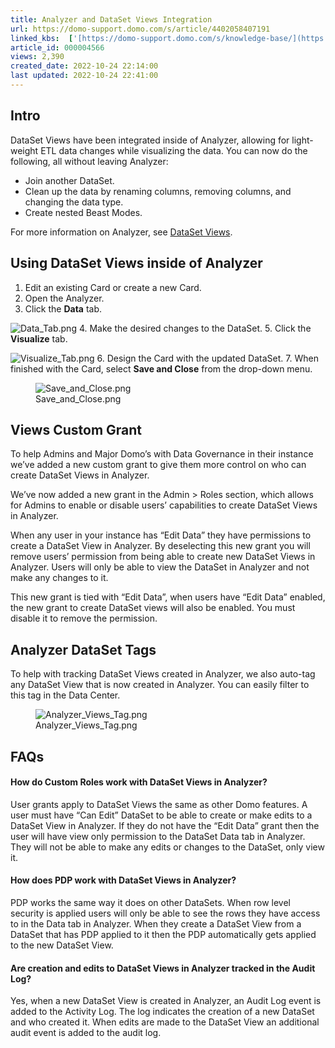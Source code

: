 ```yaml
---
title: Analyzer and DataSet Views Integration
url: https://domo-support.domo.com/s/article/4402058407191
linked_kbs:  ['[https://domo-support.domo.com/s/knowledge-base/](https://domo-support.domo.com/s/knowledge-base/)', '[https://domo-support.domo.com/s/](https://domo-support.domo.com/s/)', '[https://domo-support.domo.com/s/topic/0TO5w000000ZamzGAC](https://domo-support.domo.com/s/topic/0TO5w000000ZamzGAC)', '[https://domo-support.domo.com/s/topic/0TO5w000000ZanWGAS](https://domo-support.domo.com/s/topic/0TO5w000000ZanWGAS)', '[https://domo-support.domo.com/s/article/360046074774](https://domo-support.domo.com/s/article/360046074774)', '[https://domo-support.domo.com/s/article/4402058407191](https://domo-support.domo.com/s/article/4402058407191)', '[https://domo-support.domo.com/s/topic/0TO5w000000ZanWGAS/dataset-views](https://domo-support.domo.com/s/topic/0TO5w000000ZanWGAS/dataset-views)', '[https://domo-support.domo.com/s/article/360043429933](https://domo-support.domo.com/s/article/360043429933)', '[https://domo-support.domo.com/s/article/360043429953](https://domo-support.domo.com/s/article/360043429953)', '[https://domo-support.domo.com/s/article/360042925494](https://domo-support.domo.com/s/article/360042925494)', '[https://domo-support.domo.com/s/article/360043429913](https://domo-support.domo.com/s/article/360043429913)', '[https://domo-support.domo.com/s/article/4408174643607](https://domo-support.domo.com/s/article/4408174643607)', '[https://domo-support.domo.com/s/login/](https://domo-support.domo.com/s/login/)']
article_id: 000004566
views: 2,390
created_date: 2022-10-24 22:14:00
last updated: 2022-10-24 22:41:00
---
```




Intro
-----


DataSet Views have been integrated inside of Analyzer, allowing for light-weight ETL data changes while visualizing the data. You can now do the following, all without leaving Analyzer:


* Join another DataSet.
* Clean up the data by renaming columns, removing columns, and changing the data type.
* Create nested Beast Modes.


For more information on Analyzer, see [DataSet Views](/s/article/360046074774).


Using DataSet Views inside of Analyzer
--------------------------------------


1. Edit an existing Card or create a new Card.
2. Open the Analyzer.
3. Click the **Data** tab.  
  
![Data_Tab.png](Data_Tab.png)
4. Make the desired changes to the DataSet.
5. Click the **Visualize** tab.  
  
![Visualize_Tab.png](Visualize_Tab.png)
6. Design the Card with the updated DataSet.
7. When finished with the Card, select **Save and Close** from the drop-down menu.  
  
![Save_and_Close.png](Save_and_Close.png)


Views Custom Grant
------------------


To help Admins and Major Domo’s with Data Governance in their instance we’ve added a new custom grant to give them more control on who can create DataSet Views in Analyzer.


We’ve now added a new grant in the Admin > Roles section, which allows for Admins to enable or disable users' capabilities to create DataSet Views in Analyzer.


When any user in your instance has "Edit Data" they have permissions to create a DataSet View in Analyzer. By deselecting this new grant you will remove users' permission from being able to create new DataSet Views in Analyzer. Users will only be able to view the DataSet in Analyzer and not make any changes to it.


This new grant is tied with "Edit Data", when users have "Edit Data" enabled, the new grant to create DataSet views will also be enabled. You must disable it to remove the permission.


Analyzer DataSet Tags
---------------------


To help with tracking DataSet Views created in Analyzer, we also auto-tag any DataSet View that is now created in Analyzer. You can easily filter to this tag in the Data Center.  
  
![Analyzer_Views_Tag.png](Analyzer_Views_Tag.png)


FAQs
----


#### How do Custom Roles work with DataSet Views in Analyzer?


User grants apply to DataSet Views the same as other Domo features. A user must have "Can Edit" DataSet to be able to create or make edits to a DataSet View in Analyzer. If they do not have the "Edit Data" grant then the user will have view only permission to the DataSet Data tab in Analyzer. They will not be able to make any edits or changes to the DataSet, only view it.


#### How does PDP work with DataSet Views in Analyzer?


PDP works the same way it does on other DataSets. When row level security is applied users will only be able to see the rows they have access to in the Data tab in Analyzer. When they create a DataSet View from a DataSet that has PDP applied to it then the PDP automatically gets applied to the new DataSet View.


#### Are creation and edits to DataSet Views in Analyzer tracked in the Audit Log?


Yes, when a new DataSet View is created in Analyzer, an Audit Log event is added to the Activity Log. The log indicates the creation of a new DataSet and who created it. When edits are made to the DataSet View an additional audit event is added to the audit log.

